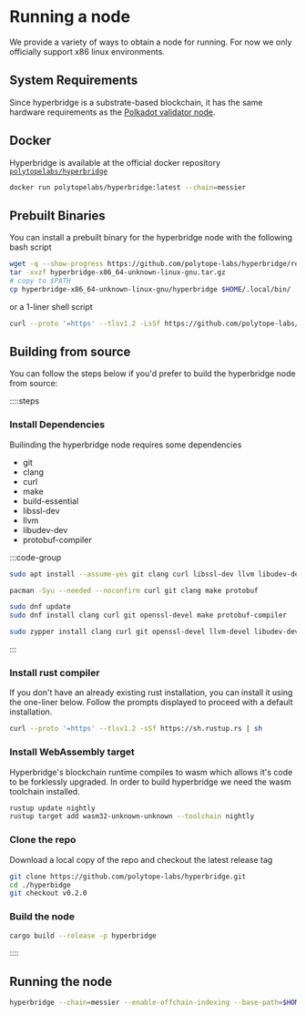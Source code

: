 # Running a node

We provide a variety of ways to obtain a node for running. For now we only officially support x86 linux environments.

## System Requirements

Since hyperbridge is a substrate-based blockchain, it has the same hardware requirements as the [Polkadot validator node](https://wiki.polkadot.network/docs/maintain-guides-how-to-validate-polkadot#requirements).


## Docker

Hyperbridge is available at the official docker repository [`polytopelabs/hyperbridge`](https://hub.docker.com/r/polytopelabs/hyperbridge)

```bash
docker run polytopelabs/hyperbridge:latest --chain=messier
```

## Prebuilt Binaries

You can install a prebuilt binary for the hyperbridge node with the following bash script

```bash
wget -q --show-progress https://github.com/polytope-labs/hyperbridge/releases/download/v0.2.0/hyperbridge-x86_64-unknown-linux-gnu.tar.gz
tar -xvzf hyperbridge-x86_64-unknown-linux-gnu.tar.gz
# copy to $PATH
cp hyperbridge-x86_64-unknown-linux-gnu/hyperbridge $HOME/.local/bin/
```

or a 1-liner shell script

```bash
curl --proto '=https' --tlsv1.2 -LsSf https://github.com/polytope-labs/hyperbridge/releases/download/v0.2.0/hyperbridge-installer.sh | sh
```

## Building from source

You can follow the steps below if you'd prefer to build the hyperbridge node from source:

 ::::steps
### Install Dependencies
 
Builinding the hyperbridge node requires some dependencies
 - git
 - clang
 - curl
 - make
 - build-essential
 - libssl-dev
 - llvm
 - libudev-dev
 - protobuf-compiler 

:::code-group
 
```bash [Debian]
sudo apt install --assume-yes git clang curl libssl-dev llvm libudev-dev make protobuf-compiler
```
 
```bash [Arch]
pacman -Syu --needed --noconfirm curl git clang make protobuf
```
 
```bash [Fedora]
sudo dnf update
sudo dnf install clang curl git openssl-devel make protobuf-compiler
```

```bash [Opensuse]
sudo zypper install clang curl git openssl-devel llvm-devel libudev-devel make protobuf
```
:::

### Install rust compiler

If you don't have an already existing rust installation, you can install it using the one-liner below. Follow the prompts displayed to proceed with a default installation.

```bash
curl --proto '=https' --tlsv1.2 -sSf https://sh.rustup.rs | sh
```
### Install WebAssembly target

Hyperbridge's blockchain runtime compiles to wasm which allows it's code to be forklessly upgraded. In order to build hyperbridge we need the wasm toolchain installed.

```bash
rustup update nightly
rustup target add wasm32-unknown-unknown --toolchain nightly
```

### Clone the repo

Download a local copy of the repo and checkout the latest release tag

```bash
git clone https://github.com/polytope-labs/hyperbridge.git
cd ./hyperbidge
git checkout v0.2.0
```
 
### Build the node
 
```bash
cargo build --release -p hyperbridge
```
::::

## Running the node

```bash
hyperbridge --chain=messier --enable-offchain-indexing --base-path=$HOME/.hyperbridge --pruning-archive
```